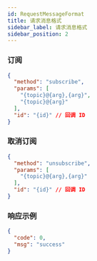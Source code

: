 ```yaml
---
id: RequestMessageFormat
title: 请求消息格式
sidebar_label: 请求消息格式
sidebar_position: 2
---
```


### 订阅

```json title="订阅"
{
  "method": "subscribe",
  "params": [
    "{topic}@{arg},{arg}",
    "{topic}@{arg}"
  ],
  "id": "{id}" // 回调 ID
}
```

### 取消订阅

```json title="取消订阅"
{
  "method": "unsubscribe",
  "params": [
    "{topic}@{arg},{arg}"
  ],
  "id": "{id}" // 回调 ID
}
```

### 响应示例

```json title="响应"
{
  "code": 0,
  "msg": "success"
}
```